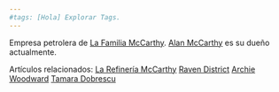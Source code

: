 ```yaml
---
#tags: [Hola] Explorar Tags.
---
```




Empresa petrolera de [La Familia McCarthy](La%20Familia%20McCarthy.mdx). [Alan McCarthy](Alan%20McCarthy.mdx) es su dueño actualmente.

Artículos relacionados:
[La Refinería McCarthy](La%20Refinería%20McCarthy.md)
[Raven District](Raven%20District.md)
[Archie Woodward](Archie%20Woodward.md)
[Tamara Dobrescu](Tamara%20Dobrescu.md)
